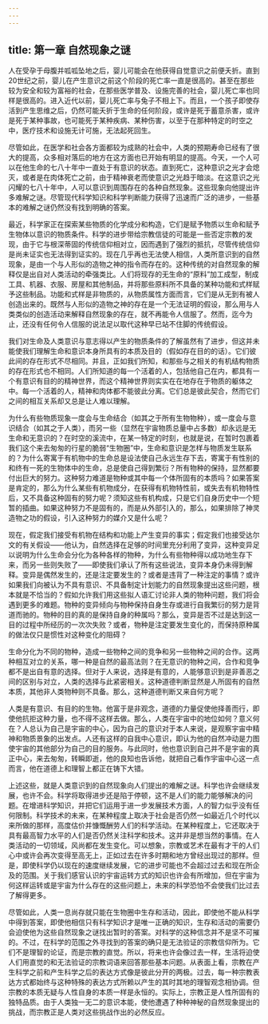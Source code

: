 ```yaml
---
---
---
```

title: 第一章 自然现象之谜
---




人在受孕于母腹并呱呱坠地之后，婴儿可能会在他获得自觉意识之前便夭折。直到20世纪之前，婴儿在产生意识之前这个阶段的死亡率一直是很高的。甚至在那些较为安全和较为富裕的社会，在那些医学普及、设施完善的社会，婴儿死亡率也同样是很高的。进入近代以前，婴儿死亡率与兔子不相上下。而且，一个孩子即使存活到产生思维之后，仍然可能夭折于生命的任何阶段，或许是死于蓄意杀害，或许是死于某种事故，也可能死于某种疾病、某种伤害，以至于在那种特定的时空之中，医疗技术和设施无计可施，无法起死回生。

尽管如此，在医学和社会各方面都较为成熟的社会中，人类的预期寿命已经有了很大的提高，众多相对落后的地方在这方面也已开始有明显的提高。今天，一个人可以在他生命的七八十年中一直处于有意识的状态。直到死亡，这种意识之光才会熄灭，或者是在肉体死亡之前，由于精神衰老而使意识之光趋于暗淡。在这意识之光闪耀的七八十年中，人可以意识到周围存在的各种自然现象。这些现象向他提出许多难解之谜。尽管现代科学知识和科学判断能力获得了迅速而广泛的进步，一些基本的难解之谜仍然没有找到明确的答案。

最近，科学家正在探索某些物质的化学成分和构造，它们是赋予物质以生命和赋予生物体以意识的物质条件。科学的进步带给宗教信徒的可能是一些否定宗教的发现，由于它与根深蒂固的传统信仰相对立，因而遇到了强烈的抵抗，尽管传统信仰是尚未证实也无法得到证实的。现在几乎再也无法使人相信，人类所意识到的自然现象，是由一个与人形似的造物之神的指令而存在的。这种传统的对自然现象的解释仅是出自对人类活动的牵强类比。人们将现存的无生命的“原料”加工成型，制成工具、机器、衣服、房屋和其他制品，并将那些原料所不具备的某种功能和式样赋予这些制品。功能和式样是非物质的，从物质属性方面而言，它们是从无到有被人创造出来的。既然与人形似的造物之神的存在是一个无法证明的假设，那么用与人类类似的创造活动来解释自然现象的存在，就不再能令人信服了。然而，迄今为止，还没有任何令人信服的说法足以取代这种早已站不住脚的传统假设。

我们对生命及人类意识与意志得以产生的物质条件的了解虽然有了进步，但这并未能使我们理解生命和意识本身所具有的本质及目的（假如存在目的的话）。它们彼此间的存在形式不尽相同。并且，正如我们所知，和那些与之相关的有机结构物质的存在形式也不相同。人们所知道的每一个活着的人，包括他自己在内，都具有一个有意识有目的的精神世界，而这个精神世界则实实在在地存在于物质的躯体之中。每一个活着的人，精神和肉体都不能彼此分离。它们总是彼此契合，然而它们之间的相互关系却又总是让人难以理解。

为什么有些物质现象一度会与生命结合（如其之于所有生物物种），或一度会与意识结合（如其之于人类），而另一些（显然在宇宙物质总量中占多数）却永远是无生命和无意识的？在时空的溪流中，在某一特定的时刻，也就是说，在暂时包裹着我们这个来去匆匆的行星的脆弱“生物圈”中，生命和意识是怎样与物质发生联系的？为什么寄寓于有机物中的生命总是设法使自己永远生存下去，寄寓于有性别的和终有一死的生物体中的生命，总是使自己得到繁衍？所有物种的保持，显然都要付出巨大的努力。这种努力难道是物种或其中每一个体所固有的本质吗？如果答案是肯定的，那么为什么某些有机物成分，在获得有机物特性前，或失去有机物特性后，又不具备这种固有的努力呢？须知这些有机构成，只是它们自身历史中一个短暂的插曲。如果这种努力不是固有的，而是从外部引入的，那么，如果排除了神灵造物之功的假设，引入这种努力的媒介又是什么呢？

现在，假定我们接受有机物在结构和功能上产生变异的事实；假定我们也接受达尔文的有关假设——他认为，自然选择在足够的时间里充分利用了变异，这种变异足以说明为什么生命会分化为各种各样的物种，为什么有些物种得以成功地生存下来，而另一些则失败了——即使我们承认了所有这些说法，变异本身仍未得到解释。变异是偶然发生的，还是注定要发生的？或者是违背了一种注定的事情？或许如果我们向被认为不具有意识、不具备制定计划能力的自然现象提出这些问题，根本就是不恰当的？假如允许我们用这些拟人语汇讨论非人类的物种问题，我们将会遇到更多的难题。物种的变异倾向与物种保持自身生存或进行自我繁衍的努力是背道而驰的。物种的目的真的是保持自身的种属吗？那么，变异是否不过是达到这一目的过程中所经历的一次次失败？或者，物种是注定要发生变化的，而保持原种属的做法仅只是惯性对这种变化的阻碍？

生命分化为不同的物种，造成一些物种之间的竞争和另一些物种之间的合作。这两种相互对立的关系，哪一种是自然的最高法则？在无意识的物种之间，合作和竞争都不是出自有意的选择。但对于人来说，选择是有意的，人能够意识到是非善恶之间的区别与对立，人类的选择与此紧密相关。这种道德判断显然是人所固有的自然本质，其他非人类物种则不具备。那么，这种道德判断又来自何方呢？

人类是有意识、有目的的生物。他富于是非观念，道德的力量促使他择善而行，即使他抗拒这种力量，也不得不这样去做。那么，人类在宇宙中的地位如何？意义何在？人总认为自己是宇宙的中心，因为自己的意识对于本人来说，是观察宇宙中精神和物质景象的出发点。人还有这样的自我中心意识，即认为他的自然冲动是力图使宇宙的其他部分为自己的目的服务。与此同时，他也意识到自己并不是宇宙的真正中心，来去匆匆，转瞬即逝，他的良知也告诉他，就把自己看作宇宙中心这一点而言，他在道德上和理智上都正在铸下大错。

上述这些，就是人类意识到的自然现象向人们提出的难解之谜。科学也许会继续发展，也许不会。科学将取得进步还是陷于停顿，这不是人们的能力能够解决的问题。在增进科学知识，并把它们运用于进一步发展技术方面，人的智力似乎没有任何限制。科学技术的未来，在某种程度上取决于社会是否仍然一如最近几个时代以来所做的那样，高度估价并慷慨酬劳人们的科学活动。在某种程度上，它还取决于具有最高智力水平的人们是否仍然关注科学和技术。这并非是想当然的事情。在人类活动的一切领域，风尚都在发生变化。可以想象，宗教或艺术在最有才干的人们心中或许会再次变得至高无上，正如过去在许多时期和地方曾经出现过的那样。但是，即使科学仍以现在的速度继续发展，它的进步可能也不会超过过去和现在所企及的范围。关于我们感官认识的宇宙运转方式的知识也许会有所增加，但在宇宙为何这样运转或是宇宙为什么存在的这些问题上，未来的科学恐怕不会使我们比过去了解得更多。

尽管如此，人类一息尚存就只能在生物圈中生存和活动，因此，即使他不能从科学中得到答案，即使他相信只有科学知识才是唯一正确的知识，生存和活动的需要仍会迫使他为这些自然现象之谜找出暂时的答案。对科学的这种信念并不是坚不可摧的。不过，在科学的范围之外寻找到的答案的确只是无法验证的宗教信仰所为。它们不是理智的论证，而是宗教的直觉。所以，将来也许会像过去一样，生活将迫使人们用直觉的和无法验证的宗教词语来回答那些基本问题。从表面上看，宗教在产生科学之前和产生科学之后的表达方式像是彼此分开的两极。过去，每一种宗教表达方式都始终与这种特殊的表达方式所赖以产生的其时其地的理智观念相协调。但宗教的本质无疑与人性自身的本质一样是永恒的。实际上，宗教正是人性所固有的独特品质。由于人类独一无二的意识本能，使他遭遇了种种神秘的自然现象提出的挑战，而宗教正是人类对这些挑战作出的必然反应。